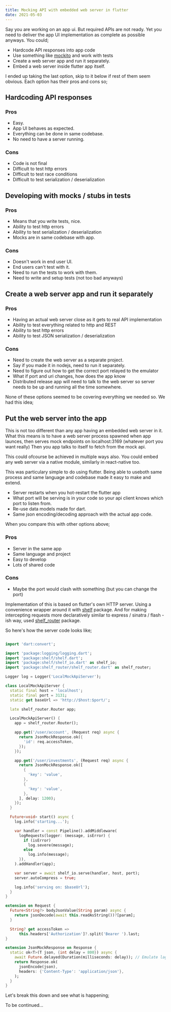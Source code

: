 ```yaml
---
title: Mocking API with embedded web server in flutter
date: 2021-05-03
---
```


Say you are working on an app ui. But required APIs are not ready. Yet you need to deliver the app UI implementation as complete as possible anyways. You could;

- Hardcode API responses into app code
- Use something like [mockito](https://pub.dev/packages/mockito) and work with tests
- Create a web server app and run it separately.
- Embed a web server inside flutter app itself.

I ended up taking the last option, skip to it below if rest of them seem obvious. Each option has their pros and cons so;

## Hardcoding API responses

### Pros
- Easy.
- App UI behaves as expected.
- Everything can be done in same codebase.
- No need to have a server running.

### Cons
- Code is not final
- Difficult to test http errors
- Difficult to test race conditions
- Difficult to test serialization / deserialization

## Developing with mocks / stubs in tests

### Pros
- Means that you write tests, nice.
- Ability to test http errors
- Ability to test serialization / deserialization
- Mocks are in same codebase with app.

### Cons
- Doesn't work in end user UI.
- End users can't test with it.
- Need to run the tests to work with them.
- Need to write and setup tests (not too bad anyways)

## Create a web server app and run it separately

### Pros
- Having an actual web server close as it gets to real API implementation
- Ability to test everything related to http and REST
- Ability to test http errors
- Ability to test JSON serialization / deserialization

### Cons
- Need to create the web server as a separate project.
- Say if you made it in nodejs, need to run it separately.
- Need to figure out how to get the correct port relayed to the emulator
- What if port and uri changes, how does the app know
- Distributed release app will need to talk to the web server so server needs to be up and running all the time somewhere.

None of these options seemed to be covering everything we needed so. We had this idea;

## Put the web server into the app
This is not too different than any app having an embedded web server in it. What this means is to have a web server process spawned when app launces, then serves mock endpoints on localhost:3169 (whatever port you want really) Then you app talks to itself to fetch from the mock api.

This could ofcourse be achieved in multiple ways also. You could embed any web server via a native module, similarly in react-native too.

This was particulary simple to do using flutter. Being able to useboth same process and same language and codebase made it easy to make and extend.

- Server restarts when you hot-restart the flutter app
- What port will be serving is in your code so your api client knows which port to listen from.
- Re-use data models made for dart.
- Same json encoding/decoding approach with the actual app code.

When you compare this with other options above;

### Pros
- Server in the same app
- Same language and project
- Easy to develop
- Lots of shared code

### Cons
- Maybe the port would clash with something (but you can change the port)

Implementation of this is based on flutter's own HTTP server. Using a convenience wrapper around it with [shelf](https://pub.dev/packages/shelf) package. And for making intercepting requests more declaratively similar to express / sinatra / flash -ish way, used [shelf_router](https://pub.dev/packages/shelf_router) package.

So here's how the server code looks like;

```dart

import 'dart:convert';

import 'package:logging/logging.dart';
import 'package:shelf/shelf.dart';
import 'package:shelf/shelf_io.dart' as shelf_io;
import 'package:shelf_router/shelf_router.dart' as shelf_router;

Logger log = Logger('LocalMockApiServer');

class LocalMockApiServer {
  static final host = 'localhost';
  static final port = 3131;
  static get baseUrl => 'http://$host:$port/';

  late shelf_router.Router app;

  LocalMockApiServer() {
    app = shelf_router.Router();

    app.get('/user/account', (Request req) async {
      return JsonMockResponse.ok({
        'id': req.accessToken,
      });
    });

    app.get('/user/investments', (Request req) async {
      return JsonMockResponse.ok([
        {
          'key': 'value',
        },
        {
          'key': 'value',
        },
      ], delay: 1200);
    });
  }

  Future<void> start() async {
    log.info('starting...');

    var handler = const Pipeline().addMiddleware(
      logRequests(logger: (message, isError) {
        if (isError)
          log.severe(message);
        else
          log.info(message);
      }),
    ).addHandler(app);

    var server = await shelf_io.serve(handler, host, port);
    server.autoCompress = true;

    log.info('serving on: $baseUrl');
  }
}

extension on Request {
  Future<String?> bodyJsonValue(String param) async {
    return jsonDecode(await this.readAsString())?[param];
  }

  String? get accessToken =>
      this.headers['Authorization']?.split('Bearer ').last;
}

extension JsonMockResponse on Response {
  static ok<T>(T json, {int delay = 800}) async {
    await Future.delayed(Duration(milliseconds: delay)); // Emulate lag
    return Response.ok(
      jsonEncode(json),
      headers: {'Content-Type': 'application/json'},
    );
  }
}
```

Let's break this down and see what is happening;

To be continued...
